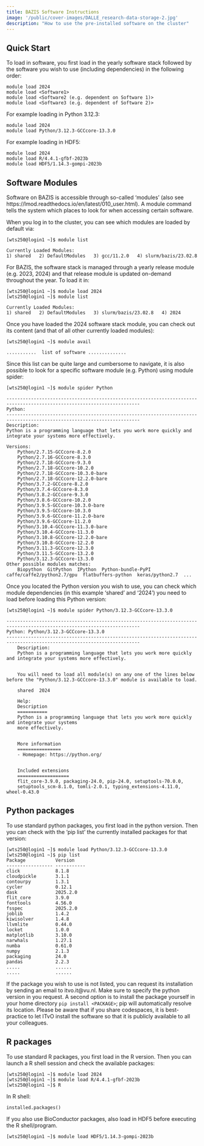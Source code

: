 ```yaml
---
title: BAZIS Software Instructions
image: '/public/cover-images/DALLE_research-data-storage-2.jpg'
description: "How to use the pre-installed software on the cluster"
---
```


## Quick Start

To load in software, you first load in the yearly software stack followed by the software you wish to use (including dependencies) in the following order:

    module load 2024
    module load <Software1>
    module load <Software2 (e.g. dependent on Software 1)>
    module load <Software3 (e.g. dependent of Software 2)>

For example loading in Python 3.12.3:

    module load 2024
    module load Python/3.12.3-GCCcore-13.3.0

For example loading in HDF5:

    module load 2024
    module load R/4.4.1-gfbf-2023b
    module load HDF5/1.14.3-gompi-2023b

## Software Modules

Software on BAZIS is accessible through so-called 'modules' (also see https://lmod.readthedocs.io/en/latest/010_user.html). A module command tells the system which places to look for when accessing certain software. 

When you log in to the cluster, you can see which modules are loaded by default via:

    [wts250@login1 ~]$ module list

    Currently Loaded Modules:
    1) shared   2) DefaultModules   3) gcc/11.2.0   4) slurm/bazis/23.02.8

For BAZIS, the software stack is managed through a yearly release module (e.g. 2023, 2024) and that release module is updated on-demand throughout the year. To load it in:

    [wts250@login1 ~]$ module load 2024
    [wts250@login1 ~]$ module list

    Currently Loaded Modules:
    1) shared   2) DefaultModules   3) slurm/bazis/23.02.8   4) 2024

Once you have loaded the 2024 software stack module, you can check out its content (and that of all other currently loaded modules):

    [wts250@login1 ~]$ module avail

    ...........  list of software ..............

Since this list can be quite large and cumbersome to navigate, it is also possible to look for a specific software module (e.g. Python) using module spider:

    [wts250@login1 ~]$ module spider Python

    -----------------------------------------------------------------------------------------------------------------------
    Python:
    -----------------------------------------------------------------------------------------------------------------------
    Description:
    Python is a programming language that lets you work more quickly and integrate your systems more effectively.

    Versions:
        Python/2.7.15-GCCcore-8.2.0
        Python/2.7.16-GCCcore-8.3.0
        Python/2.7.18-GCCcore-9.3.0
        Python/2.7.18-GCCcore-10.2.0
        Python/2.7.18-GCCcore-10.3.0-bare
        Python/2.7.18-GCCcore-12.2.0-bare
        Python/3.7.2-GCCcore-8.2.0
        Python/3.7.4-GCCcore-8.3.0
        Python/3.8.2-GCCcore-9.3.0
        Python/3.8.6-GCCcore-10.2.0
        Python/3.9.5-GCCcore-10.3.0-bare
        Python/3.9.5-GCCcore-10.3.0
        Python/3.9.6-GCCcore-11.2.0-bare
        Python/3.9.6-GCCcore-11.2.0
        Python/3.10.4-GCCcore-11.3.0-bare
        Python/3.10.4-GCCcore-11.3.0
        Python/3.10.8-GCCcore-12.2.0-bare
        Python/3.10.8-GCCcore-12.2.0
        Python/3.11.3-GCCcore-12.3.0
        Python/3.11.5-GCCcore-13.2.0
        Python/3.12.3-GCCcore-13.3.0
    Other possible modules matches:
        Biopython  GitPython  IPython  Python-bundle-PyPI  caffe/caffe2/python2.7/gpu  flatbuffers-python  keras/python2.7  ...


Once you located the Python version you wish to use, you can check which module dependencies (in this example 'shared' and '2024') you need to load before loading this Python version:

    [wts250@login1 ~]$ module spider Python/3.12.3-GCCcore-13.3.0

    -----------------------------------------------------------------------------------------------------------------------
    Python: Python/3.12.3-GCCcore-13.3.0
    -----------------------------------------------------------------------------------------------------------------------
        Description:
        Python is a programming language that lets you work more quickly and integrate your systems more effectively.


        You will need to load all module(s) on any one of the lines below before the "Python/3.12.3-GCCcore-13.3.0" module is available to load.

        shared  2024
    
        Help:
        Description
        ===========
        Python is a programming language that lets you work more quickly and integrate your systems
        more effectively.
        
        
        More information
        ================
        - Homepage: https://python.org/
        
        
        Included extensions
        ===================
        flit_core-3.9.0, packaging-24.0, pip-24.0, setuptools-70.0.0,
        setuptools_scm-8.1.0, tomli-2.0.1, typing_extensions-4.11.0, wheel-0.43.0




## Python packages

To use standard python packages, you first load in the python version. Then you can check with the 'pip list' the currently installed packages for that version:

    [wts250@login1 ~]$ module load Python/3.12.3-GCCcore-13.3.0
    [wts250@login1 ~]$ pip list
    Package           Version
    ----------------- -----------
    click             8.1.8
    cloudpickle       3.1.1
    contourpy         1.3.1
    cycler            0.12.1
    dask              2025.2.0
    flit_core         3.9.0
    fonttools         4.56.0
    fsspec            2025.2.0
    joblib            1.4.2
    kiwisolver        1.4.8
    llvmlite          0.44.0
    locket            1.0.0
    matplotlib        3.10.0
    narwhals          1.27.1
    numba             0.61.0
    numpy             2.1.3
    packaging         24.0
    pandas            2.2.3
    .....             ......
    .....             ......

If the package you wish to use is not listed, you can request its installation by sending an email to itvo.it@vu.nl. Make sure to specify the python version in you request. 
A second option is to install the package yourself in your home directory `pip install <PACKAGE>`; pip will automatically resolve its location. Please be aware that if you share codespaces, it is best-practice to let ITvO install the software so that it is publicly available to all your colleagues. 

## R packages

To use standard R packages, you first load in the R version. Then you can launch a R shell session and check the available packages:

    [wts250@login1 ~]$ module load 2024
    [wts250@login1 ~]$ module load R/4.4.1-gfbf-2023b
    [wts250@login1 ~]$ R

In R shell:

    installed.packages()

If you also use BioConductor packages, also load in HDF5 before executing the R shell/program.

    [wts250@login1 ~]$ module load HDF5/1.14.3-gompi-2023b